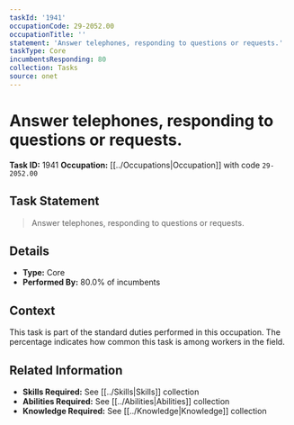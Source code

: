 ```yaml
---
taskId: '1941'
occupationCode: 29-2052.00
occupationTitle: ''
statement: 'Answer telephones, responding to questions or requests.'
taskType: Core
incumbentsResponding: 80
collection: Tasks
source: onet
---
```

# Answer telephones, responding to questions or requests.

**Task ID:** 1941
**Occupation:** [[../Occupations|Occupation]] with code `29-2052.00`

## Task Statement

> Answer telephones, responding to questions or requests.

## Details

- **Type:** Core
- **Performed By:** 80.0% of incumbents

## Context

This task is part of the standard duties performed in this occupation. The percentage indicates how common this task is among workers in the field.

## Related Information

- **Skills Required:** See [[../Skills|Skills]] collection
- **Abilities Required:** See [[../Abilities|Abilities]] collection
- **Knowledge Required:** See [[../Knowledge|Knowledge]] collection
